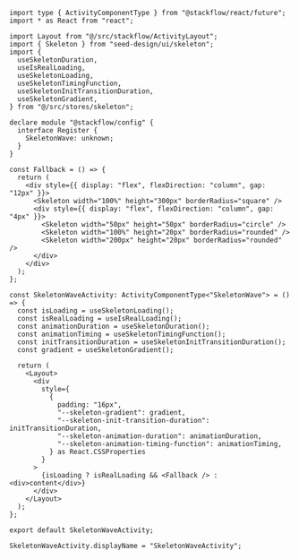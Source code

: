 ```tsx copy
import type { ActivityComponentType } from "@stackflow/react/future";
import * as React from "react";

import Layout from "@/src/stackflow/ActivityLayout";
import { Skeleton } from "seed-design/ui/skeleton";
import {
  useSkeletonDuration,
  useIsRealLoading,
  useSkeletonLoading,
  useSkeletonTimingFunction,
  useSkeletonInitTransitionDuration,
  useSkeletonGradient,
} from "@/src/stores/skeleton";

declare module "@stackflow/config" {
  interface Register {
    SkeletonWave: unknown;
  }
}

const Fallback = () => {
  return (
    <div style={{ display: "flex", flexDirection: "column", gap: "12px" }}>
      <Skeleton width="100%" height="300px" borderRadius="square" />
      <div style={{ display: "flex", flexDirection: "column", gap: "4px" }}>
        <Skeleton width="50px" height="50px" borderRadius="circle" />
        <Skeleton width="100%" height="20px" borderRadius="rounded" />
        <Skeleton width="200px" height="20px" borderRadius="rounded" />
      </div>
    </div>
  );
};

const SkeletonWaveActivity: ActivityComponentType<"SkeletonWave"> = () => {
  const isLoading = useSkeletonLoading();
  const isRealLoading = useIsRealLoading();
  const animationDuration = useSkeletonDuration();
  const animationTiming = useSkeletonTimingFunction();
  const initTransitionDuration = useSkeletonInitTransitionDuration();
  const gradient = useSkeletonGradient();

  return (
    <Layout>
      <div
        style={
          {
            padding: "16px",
            "--skeleton-gradient": gradient,
            "--skeleton-init-transition-duration": initTransitionDuration,
            "--skeleton-animation-duration": animationDuration,
            "--skeleton-animation-timing-function": animationTiming,
          } as React.CSSProperties
        }
      >
        {isLoading ? isRealLoading && <Fallback /> : <div>content</div>}
      </div>
    </Layout>
  );
};

export default SkeletonWaveActivity;

SkeletonWaveActivity.displayName = "SkeletonWaveActivity";

```
